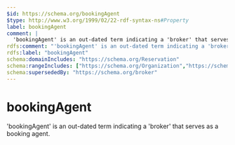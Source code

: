 ```yaml
---
$id: https://schema.org/bookingAgent
$type: http://www.w3.org/1999/02/22-rdf-syntax-ns#Property
label: bookingAgent
comment: |
  'bookingAgent' is an out-dated term indicating a 'broker' that serves as a booking agent.
rdfs:comment: "'bookingAgent' is an out-dated term indicating a 'broker' that serves as a booking agent."
rdfs:label: "bookingAgent"
schema:domainIncludes: "https://schema.org/Reservation"
schema:rangeIncludes: ["https://schema.org/Organization","https://schema.org/Person"]
schema:supersededBy: "https://schema.org/broker"
---
```


# bookingAgent

'bookingAgent' is an out-dated term indicating a 'broker' that serves as a booking agent.

